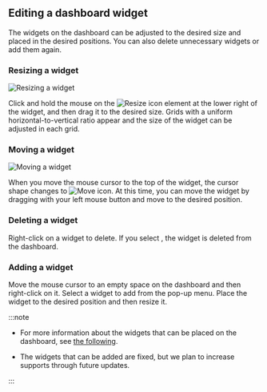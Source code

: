 ## Editing a dashboard widget

The widgets on the dashboard can be adjusted to the desired size and placed in the desired positions. You can also delete unnecessary widgets or add them again.

### Resizing a widget

<InDoc product="java,php,python,nodejs,dotent,golang">
<ImgLang img='apm-dashboard-widget-resize.png' desc='Adjusting the widget size' />
</InDoc>

<InDoc product="postgresql,mysql,redis,mongodb,oracle-pro,oracle">

![Resizing a widget](/img/db-dashboard-widget-resize.png)

</InDoc>

Click and hold the mouse on the ![Resize icon](/img/ic-widget-size.svg) element at the lower right of the widget, and then drag it to the desired size. Grids with a uniform horizontal-to-vertical ratio appear and the size of the widget can be adjusted in each grid.

### Moving a widget

<InDoc product="java,php,python,nodejs,dotent,golang">
<ImgLang img='apm-dashboard-widget-move.png' desc='Moving a widget' />
</InDoc>

<InDoc product="postgresql,mysql,redis,mongodb,oracle-pro,oracle">

![Moving a widget](/img/db-dashboard-widget-move.png)

</InDoc>

When you move the mouse cursor to the top of the widget, the cursor shape changes to ![Move icon](/img/ic-move-pointer.svg). At this time, you can move the widget by dragging with your left mouse button and move to the desired position.

### Deleting a widget

<InDoc product="java,php,python,nodejs,dotent,golang">
<ImgLang img='apm-dashboard-widget-remove.png' desc='Deleting a widget' />
</InDoc>

<InDoc product="postgresql,mysql,redis,mongodb,oracle-pro,oracle">

<ImgLang img='db-dashboard-widget-remove.png' desc='Deleting a widget' />

</InDoc>

Right-click on a widget to delete. If you select <Cmdname sid="delete" className="uitext" />, the widget is deleted from the dashboard.

### Adding a widget

<InDoc product="java,php,python,nodejs,dotent,golang">
<ImgLang img='apm-dashboard-widget-add.png' desc='Adding a widget' />
</InDoc>

<InDoc product="postgresql,mysql,redis,mongodb,oracle-pro,oracle">

<ImgLang img="db-dashboard-widget-add.png" desc="Adding widget" />

</InDoc>

Move the mouse cursor to an empty space on the dashboard and then right-click on it. Select a widget to add from the pop-up menu. Place the widget to the desired position and then resize it.

:::note

- For more information about the widgets that can be placed on the dashboard, see [the following](#about-widget).

- The widgets that can be added are fixed, but we plan to increase supports through future updates.

:::
